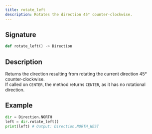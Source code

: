 ```yaml
---
title: rotate_left
description: Rotates the direction 45° counter-clockwise.
---
```


## Signature 

```py
def rotate_left() -> Direction
```

## Description

Returns the direction resulting from rotating the current direction 45° counter-clockwise.  
If called on `CENTER`, the method returns `CENTER`, as it has no rotational direction.

## Example

```py
dir = Direction.NORTH
left = dir.rotate_left()
print(left) # Output: Direction.NORTH_WEST
```
